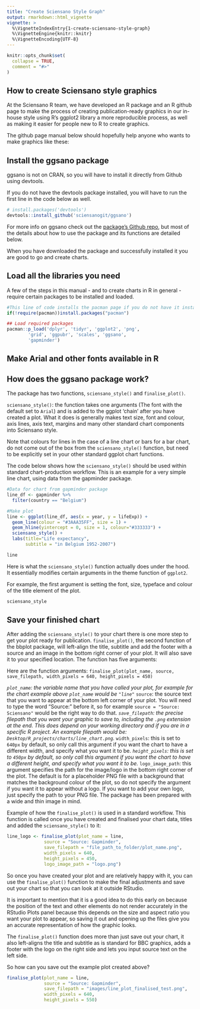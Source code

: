 ```yaml
---
title: "Create Sciensano Style Graph"
output: rmarkdown::html_vignette
vignette: >
  %\VignetteIndexEntry{1-create-sciensano-style-graph}
  %\VignetteEngine{knitr::knitr}
  %\VignetteEncoding{UTF-8}
---
```


```r
knitr::opts_chunk$set(
  collapse = TRUE,
  comment = "#>"
)
```

## How to create Sciensano style graphics

At the Sciensano R team, we have developed an R package and an R github page to make the process of creating publication-ready graphics in our in-house style using R’s ggplot2 library a more reproducible process, as well as making it easier for people new to R to create graphics.

The github page manual below should hopefully help anyone who wants to make graphics like these:

## Install the ggsano package
ggsano is not on CRAN, so you will have to install it directly from Github using devtools.

If you do not have the devtools package installed, you will have to run the first line in the code below as well.

```r 
# install.packages('devtools')
devtools::install_github('sciensanogit/ggsano')
```

For more info on ggsano check out the [package’s Github repo](https://github.com/sciensanogit/ggsano), but most of the details about how to use the package and its functions are detailed below.

When you have downloaded the package and successfully installed it you are good to go and create charts.

## Load all the libraries you need

A few of the steps in this manual - and to create charts in R in general - require certain packages to be installed and loaded.

```r
#This line of code installs the pacman page if you do not have it installed - if you do, it simply loads the package
if(!require(pacman))install.packages("pacman")

## Load required packages
pacman::p_load('dplyr', 'tidyr', 'ggplot2', 'png', 
        'grid', 'ggpubr', 'scales', 'ggsano',
        'gapminder')
```

## Make Arial and other fonts available in R

## How does the ggsano package work?

The package has two functions, `sciensano_style()` and `finalise_plot()`.

`sciensano_style()`: the function takes one arguments (The font with the default set to `Arial`) and is added to the ggplot ‘chain’ after you have created a plot. What it does is generally makes text size, font and colour, axis lines, axis text, margins and many other standard chart components into Sciensano style.

Note that colours for lines in the case of a line chart or bars for a bar chart, do not come out of the box from the `sciensano_style()` function, but need to be explicitly set in your other standard ggplot chart functions.

The code below shows how the `sciensano_style()` should be used within standard chart-production workflow. This is an example for a very simple line chart, using data from the gapminder package.

```r
#Data for chart from gapminder package
line_df <- gapminder %>%
  filter(country == "Belgium") 

#Make plot
line <- ggplot(line_df, aes(x = year, y = lifeExp)) +
  geom_line(colour = "#3AAA35FF", size = 1) +
  geom_hline(yintercept = 0, size = 1, colour="#333333") +
  sciensano_style() +
  labs(title="Life expectancy",
       subtitle = "in Belgium 1952-2007")
```

```r
line
```

Here is what the `sciensano_style()` function actually does under the hood. It essentially modifies certain arguments in the theme function of `ggplot2`.

For example, the first argument is setting the font, size, typeface and colour of the title element of the plot.

```r
sciensano_style
```

## Save your finished chart

After adding the `sciensano_style()` to your chart there is one more step to get your plot ready for publication. `finalise_plot()`, the second function of the bbplot package, will left-align the title, subtitle and add the footer with a source and an image in the bottom right corner of your plot. It will also save it to your specified location. The function has five arguments:

Here are the function arguments: `finalise_plot(plot_name, source, save_filepath, width_pixels = 640, height_pixels = 450)`

*`plot_name`: the variable name that you have called your plot, for example for the chart example above `plot_name` would be `"line"`
*`source`: the source text that you want to appear at the bottom left corner of your plot. You will need to type the word "Source:" before it, so for example `source = "Source: Sciensano"` would be the right way to do that.
*`save_filepath`: the precise filepath that you want your graphic to save to, including the `.png` extension at the end. This does depend on your working directory and if you are in a specific R project. An example filepath would be: `Desktop/R_projects/charts/line_chart.png`.
*`width_pixels`: this is set to `640px` by default, so only call this argument if you want the chart to have a different width, and specify what you want it to be.
*`height_pixels`: this is set to `450px` by default, so only call this argument if you want the chart to have a different height, and specify what you want it to be.
*`logo_image_path`: this argument specifies the path for the image/logo in the bottom right corner of the plot. The default is for a placeholder PNG file with a background that matches the background colour of the plot, so do not specify the argument if you want it to appear without a logo. If you want to add your own logo, just specify the path to your PNG file. The package has been prepared with a wide and thin image in mind.

Example of how the `finalise_plot()` is used in a standard workflow. This function is called once you have created and finalised your chart data, titles and added the `sciensano_style()` to it:

```r
line_logo <- finalise_plot(plot_name = line,
              source = "Source: Gapminder",
              save_filepath = "file_path_to_folder/plot_name.png",
              width_pixels = 640,
              height_pixels = 450, 
              logo_image_path = "logo.png")
```

So once you have created your plot and are relatively happy with it, you can use the `finalise_plot()` function to make the final adjustments and save out your chart so that you can look at it outside RStudio.

It is important to mention that it is a good idea to do this early on because the position of the text and other elements do not render accurately in the RStudio Plots panel because this depends on the size and aspect ratio you want your plot to appear, so saving it out and opening up the files give you an accurate representation of how the graphic looks.

The `finalise_plot()` function does more than just save out your chart, it also left-aligns the title and subtitle as is standard for BBC graphics, adds a footer with the logo on the right side and lets you input source text on the left side.

So how can you save out the example plot created above?

```r
finalise_plot(plot_name = line,
              source = "Source: Gapminder",
              save_filepath = "images/line_plot_finalised_test.png",
              width_pixels = 640,
              height_pixels = 550)
```
